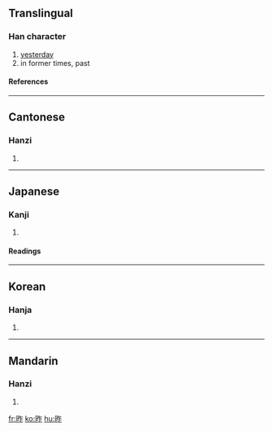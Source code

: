 ==Translingual==
===Han character===
{{Han char|rn=72|rad=日|as=05|sn=9|four=6801<sub>1</sub>|canj=日人尸 (AOS)|ids=⿰[[日]][[乍]]}}
# [[yesterday]]
# in former times, past
====References====
{{Han ref|kx=0493.140|dkj=13847|dj=0857.020|hdz=21502.020|uh=6628|ud=26152|bh=AC51|bd=44113}}

----

==Cantonese==
===Hanzi===
{{yue-hanzi|jyut=|y=jok3}}
# {{defn|Cantonese}}

----
==Japanese==
===Kanji===
{{ja-kanji|grade=4|rs=日05}}
# {{defn|Japanese}} 
====Readings====
{{ja-readings|on=[[さく]] (saku)|kun=[[きのう]] (kinou)}}

----
==Korean==
===Hanja===
{{ko-hanja|hangeul=작|eumhun=|rv=jak|mr=chak|y=cak}}
# {{defn|Korean}}

----
==Mandarin==
===Hanzi===
{{cmn-hanzi|pin=[[zuó]] ([[zuo2]])|wg=tso<sup>2</sup>}}
# {{defn|Mandarin}}

[[fr:昨]]
[[ko:昨]]
[[hu:昨]]